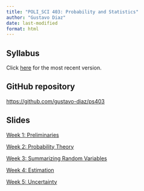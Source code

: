 ```yaml
---
title: "POLI_SCI 403: Probability and Statistics"
author: "Gustavo Diaz"
date: last-modified
format: html
---
```


## Syllabus

Click [here](/syllabus.pdf) for the most recent version.

## GitHub repository

<https://github.com/gustavo-diaz/ps403>

## Slides

[Week 1: Preliminaries](slides/week1.html)

[Week 2: Probability Theory](slides/week2.html)

[Week 3: Summarizing Random Variables](slides/week3.html)

[Week 4: Estimation](slides/week4.html)

[Week 5: Uncertainty](slides/week5.html)

<!-- [Week 6: Parametric Models](slides/week6.html) -->

<!-- [Week 7: Missing Data](slides/week7.html) -->

<!-- [Week 8: Causal Inference I](slides/week8.html) -->

<!-- [Week 9: Causal Inference II](slides/week9.html) -->
